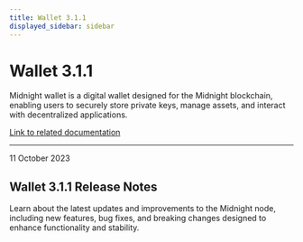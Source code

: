 ```yaml
---
title: Wallet 3.1.1
displayed_sidebar: sidebar
---
```


# Wallet 3.1.1

Midnight wallet is a digital wallet designed for the Midnight blockchain, enabling users to securely store private keys, manage assets, and interact with decentralized applications.

[Link to related documentation](../../learn/introduction/wallets)


---

<div 
  style={{
    marginTop: '0',
    fontSize: '1rem',
    fontWeight: 'normal',
    marginBottom: '0.5rem'
  }}
>
  11 October 2023
</div>

## Wallet 3.1.1 Release Notes

Learn about the latest updates and improvements to the Midnight node, including new features, bug fixes, and breaking changes designed to enhance functionality and stability.
